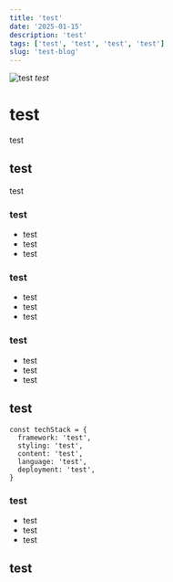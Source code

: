 ```yaml
---
title: 'test'
date: '2025-01-15'
description: 'test'
tags: ['test', 'test', 'test', 'test']
slug: 'test-blog'
---
```


![test](https://picsum.photos/800/400?random=1)
_test_

# test

test

## test
test

### test

- test
- test
- test

### test

- test
- test
- test

### test

- test
- test
- test

## test

```tsx
const techStack = {
  framework: 'test',
  styling: 'test',
  content: 'test',
  language: 'test',
  deployment: 'test',
}
```

### test

- test
- test
- test

## test